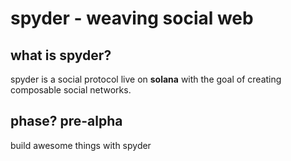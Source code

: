 # spyder - weaving social web 

## what is spyder?

spyder is a social protocol live on **solana** with the goal of creating composable social networks.

## phase? pre-alpha

build awesome things with spyder